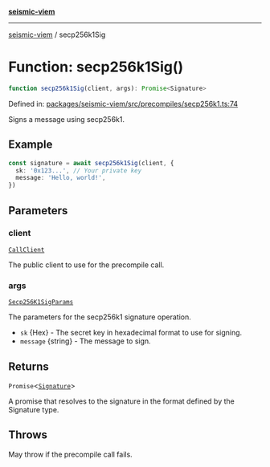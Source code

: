 [**seismic-viem**](/seismic-viem/README.mdx)

---

[seismic-viem](/seismic-viem/globals.mdx) / secp256k1Sig

# Function: secp256k1Sig()

```ts
function secp256k1Sig(client, args): Promise<Signature>
```

Defined in: [packages/seismic-viem/src/precompiles/secp256k1.ts:74](https://github.com/SeismicSystems/seismic-client/blob/9fcfa5c0984a89e84539dc512bd70bb63c77e3ef/packages/seismic-viem/src/precompiles/secp256k1.ts#L74)

Signs a message using secp256k1.

## Example

```typescript
const signature = await secp256k1Sig(client, {
  sk: '0x123...', // Your private key
  message: 'Hello, world!',
})
```

## Parameters

### client

[`CallClient`](/seismic-viem/type-aliases/CallClient.mdx)

The public client to use for the precompile call.

### args

[`Secp256K1SigParams`](/seismic-viem/type-aliases/Secp256K1SigParams.mdx)

The parameters for the secp256k1 signature operation.

- `sk` {Hex} - The secret key in hexadecimal format to use for signing.
- `message` {string} - The message to sign.

## Returns

`Promise`\<[`Signature`](https://github.com/wevm/viem)\>

A promise that resolves to the signature in the format defined by the Signature type.

## Throws

May throw if the precompile call fails.
